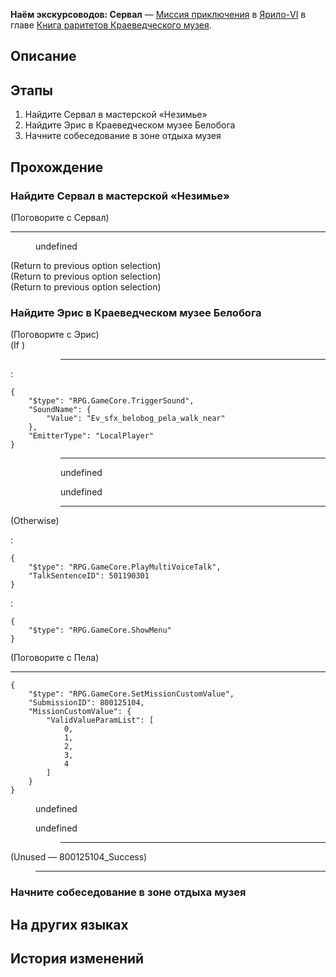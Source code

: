 {{Дополнить|Диалоги.}}
{{Миссия Инфобокс
|id              = 8001251
|Название        = 
|Изображение     = Миссия Освоения Наём экскурсоводов Сервал.png
|Тип             = Миссия приключения
|События         = 
|Глава           = Книга раритетов Краеведческого музея
|Условия         = 
|Персонажи       = Пела; Первопроходец; Сервал; Эрис
|СтартЛокация    = Мастерская «Незимье»
|Мир             = Ярило-VI
|Локации         = Мастерская «Незимье»
|Предыдущая      = 
|Следующая       = 
|Награды         = 
}}
'''Наём экскурсоводов: Сервал''' — [[Миссия приключения]] в [[Ярило-VI]] в главе [[Книга раритетов Краеведческого музея]].

==Описание==
{{Описание|Краеведческий музей Белобога готовится к открытию, но в штате не хватает экскурсоводов. Чтобы открытие прошло гладко, Сервал, хозяйка мастерской «Незимье», соглашается на просьбу Пелы поработать экскурсоводом.}}

==Этапы==
# Найдите Сервал в мастерской «Незимье»
# Найдите Эрис в Краеведческом музее Белобога
# Начните собеседование в зоне отдыха музея

==Прохождение==
{{Дополнить}}


===Найдите Сервал в мастерской «Незимье»===
{{Описание миссии|локация=Мастерская «Незимье»|Краеведческий музей Белобога вот-вот откроется, но экскурсоводов очень не хватает. Чтобы быстро закрыть вакансии и улучшить качество обслуживания посетителей, Пела и Эрис приглашают всех граждан Белобога подать заявки.<br />На этот раз они положили глаз на талантливую Сервал. Отправляйтесь вместо них в мастерскую «Незимье» и узнайте, заинтересована ли Сервал в этой должности.}}
{{Диалог Начало}}

;(Поговорите с Сервал)
----
<!--Unknown TalkSentence: 201196400-->
:{{Диалог|Стрелка}} undefined
<!--Unknown TalkSentence: 201196402-->
<!--Unknown TalkSentence: 201196403-->
;(Return to previous option selection)
;(Return to previous option selection)
;(Return to previous option selection)
{{Диалог Конец}}

===Найдите Эрис в Краеведческом музее Белобога===
{{Диалог Начало}}

;(Поговорите с Эрис)
;(If {{cx}}{{subst:void|<!--{"$type":"RPG.GameCore.ByIfGroupIsOccupied","GroupID":38,"Inverse":true}-->}})
::----
:<!--Unknown TalkSentence: 201196602-->
:<!--Unknown TalkSentence: 201196603-->
:<!--Unknown TalkSentence: 201196604-->
:<pre>{
	"$type": "RPG.GameCore.TriggerSound",
	"SoundName": {
		"Value": "Ev_sfx_belobog_pela_walk_near"
	},
	"EmitterType": "LocalPlayer"
}</pre>
::----
:<!--Unknown TalkSentence: 201196605-->
:<!--Unknown TalkSentence: 201196606-->
:<!--Unknown TalkSentence: 201196607-->
:<!--Unknown TalkSentence: 201196608-->
::{{Диалог|Стрелка}} undefined
::{{Диалог|Стрелка}} undefined
:<!--Unknown TalkSentence: 201196610-->
:<!--Unknown TalkSentence: 201196613-->
:<!--Unknown TalkSentence: 201196614-->
:<!--Unknown TalkSentence: 201196615-->
::----
;(Otherwise)
:<pre>{
	"$type": "RPG.GameCore.PlayMultiVoiceTalk",
	"TalkSentenceID": 501190301
}</pre>
:<pre>{
	"$type": "RPG.GameCore.ShowMenu"
}</pre>

;(Поговорите с Пела)
----
<pre>{
	"$type": "RPG.GameCore.SetMissionCustomValue",
	"SubmissionID": 800125104,
	"MissionCustomValue": {
		"ValidValueParamList": [
			0,
			1,
			2,
			3,
			4
		]
	}
}</pre>
<!--Unknown TalkSentence: 201196702-->
:{{Диалог|Стрелка}} undefined
:<!--Unknown TalkSentence: 201196704-->
:<!--Unknown TalkSentence: 201196705-->
:<!--Unknown TalkSentence: 201196709-->
:<!--Unknown TalkSentence: 201196710-->
:{{Диалог|Выход}} undefined
:<!--Unknown TalkSentence: 201196707-->
:<!--Unknown TalkSentence: 201196708-->
::----
;(Unused &mdash; 800125104_Success)
:----
{{Диалог Конец}}

===Начните собеседование в зоне отдыха музея===
{{Диалог Начало}}
{{Диалог Конец}}

==На других языках==
{{На других языках
|en   = Hiring Guides: Serval
|zhs  = 导览员募集•希露瓦
|zht  = 導覽員募集•希露瓦
|ja   = ガイド募集・セーバル
|ko   = 안내원 모집•서벌
|es   = Reclutamiento de guías: Serval
|fr   = Recrutement de guides&nbsp;: Serval
|ru   = Наём экскурсоводов: Сервал
|th   = รับสมัครไกด์: Serval
|vi   = Tuyển Hướng Dẫn Viên: Serval
|de   = Museumsführer gesucht: Serval
|id   = Perekrutan Pemandu: Serval
|pt   = Recrutamento de Guias Turísticos: Serval
}}

==История изменений==
{{История изменений|2.7}}

